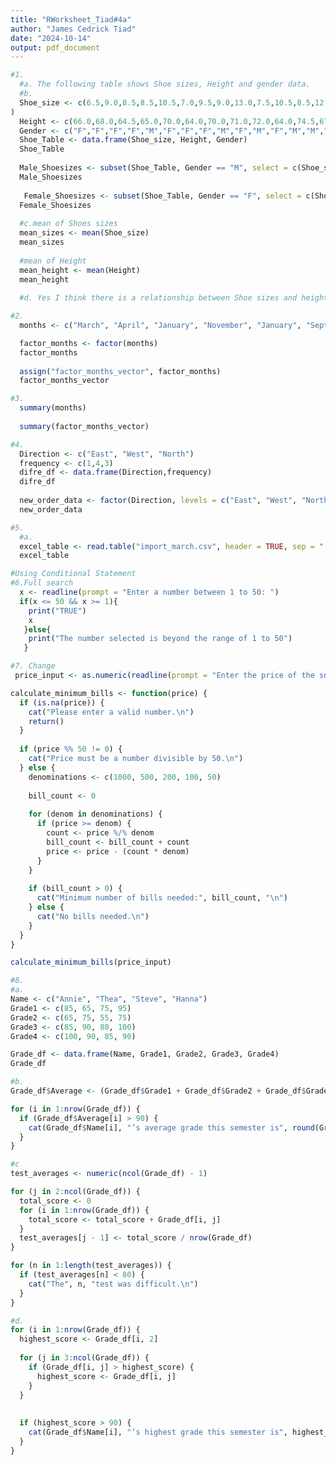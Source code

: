 ```yaml
---
title: "RWorksheet_Tiad#4a"
author: "James Cedrick Tiad"
date: "2024-10-14"
output: pdf_document
---
```


```r
#1.
  #a. The following table shows Shoe sizes, Height and gender data.
  #b.
  Shoe_size <- c(6.5,9.0,8.5,8.5,10.5,7.0,9.5,9.0,13.0,7.5,10.5,8.5,12.0,10.5,13.0,11.5,8.5,5.0,10.0,6.5,7.5,8.5,10.5,8.5,10.5,11.0,9.0,13.0
)
  Height <- c(66.0,68.0,64.5,65.0,70.0,64.0,70.0,71.0,72.0,64.0,74.5,67.0,71.0,71.0,77.0,72.0,59.0,62.0,72.0,66.0,64.0,67.0,73.0,69.0,72.0,70.0,69.0,70.0)
  Gender <- c("F","F","F","F","M","F","F","F","M","F","M","F","M","M","M","M","F","F","M","F","F","M","M","F","M","M","M","M")
  Shoe_Table <- data.frame(Shoe_size, Height, Gender)
  Shoe_Table
  
  Male_Shoesizes <- subset(Shoe_Table, Gender == "M", select = c(Shoe_size, Height, Gender))
  Male_Shoesizes
  
   Female_Shoesizes <- subset(Shoe_Table, Gender == "F", select = c(Shoe_size, Height, Gender))
  Female_Shoesizes
  
  #c.mean of Shoes sizes  
  mean_sizes <- mean(Shoe_size)
  mean_sizes
  
  #mean of Height
  mean_height <- mean(Height)
  mean_height
  
  #d. Yes I think there is a relationship between Shoe sizes and height. Because                                             the taller you are the bigger your shoe size gets. 
```

```r
#2.
  months <- c("March", "April", "January", "November", "January", "September", "October", "September", "November", "August", "January", "November", "November", "February", "May", "August", "July", "December", "August", "August", "September", "November", "February", "April")

  factor_months <- factor(months)
  factor_months
  
  assign("factor_months_vector", factor_months)
  factor_months_vector

#3.
  summary(months)
  
  summary(factor_months_vector)
```

```r
#4.
  Direction <- c("East", "West", "North")
  frequency <- c(1,4,3)
  difre_df <- data.frame(Direction,frequency)
  difre_df
  
  new_order_data <- factor(Direction, levels = c("East", "West", "North"))
  new_order_data
```

```r
#5.
  #a.
  excel_table <- read.table("import_march.csv", header = TRUE, sep = ",", stringsAsFactors = FALSE)
  excel_table
```

```r
#Using Conditional Statement
#6.Full search
  x <- readline(prompt = "Enter a number between 1 to 50: ")
  if(x <= 50 && x >= 1){
    print("TRUE")
    x
   }else{
    print("The number selected is beyond the range of 1 to 50")
   }
```

```r
#7. Change
 price_input <- as.numeric(readline(prompt = "Enter the price of the snack (divisible by 50): "))

calculate_minimum_bills <- function(price) {
  if (is.na(price)) {
    cat("Please enter a valid number.\n")
    return()
  }
  
  if (price %% 50 != 0) {
    cat("Price must be a number divisible by 50.\n")
  } else {
    denominations <- c(1000, 500, 200, 100, 50)
    
    bill_count <- 0
    
    for (denom in denominations) {
      if (price >= denom) {
        count <- price %/% denom
        bill_count <- bill_count + count
        price <- price - (count * denom)
      }
    }
    
    if (bill_count > 0) {
      cat("Minimum number of bills needed:", bill_count, "\n")
    } else {
      cat("No bills needed.\n")
    }
  }
}

calculate_minimum_bills(price_input)

```

```r
#8.
#a.
Name <- c("Annie", "Thea", "Steve", "Hanna")
Grade1 <- c(85, 65, 75, 95)
Grade2 <- c(65, 75, 55, 75)
Grade3 <- c(85, 90, 80, 100)
Grade4 <- c(100, 90, 85, 90)

Grade_df <- data.frame(Name, Grade1, Grade2, Grade3, Grade4)
Grade_df

#b.
Grade_df$Average <- (Grade_df$Grade1 + Grade_df$Grade2 + Grade_df$Grade3 + Grade_df$Grade4) / 4

for (i in 1:nrow(Grade_df)) {
  if (Grade_df$Average[i] > 90) {
    cat(Grade_df$Name[i], "’s average grade this semester is", round(Grade_df$Average[i], 2), ".\n")
  }
}

#c
test_averages <- numeric(ncol(Grade_df) - 1)

for (j in 2:ncol(Grade_df)) { 
  total_score <- 0
  for (i in 1:nrow(Grade_df)) {
    total_score <- total_score + Grade_df[i, j]
  }
  test_averages[j - 1] <- total_score / nrow(Grade_df)
}

for (n in 1:length(test_averages)) {
  if (test_averages[n] < 80) {
    cat("The", n, "test was difficult.\n")
  }
}

#d.
for (i in 1:nrow(Grade_df)) {
  highest_score <- Grade_df[i, 2]
 
  for (j in 3:ncol(Grade_df)) {  
    if (Grade_df[i, j] > highest_score) {
      highest_score <- Grade_df[i, j]  
    }
  }
  
  
  if (highest_score > 90) {
    cat(Grade_df$Name[i], "’s highest grade this semester is", highest_score, ".\n")
  }
}
```

